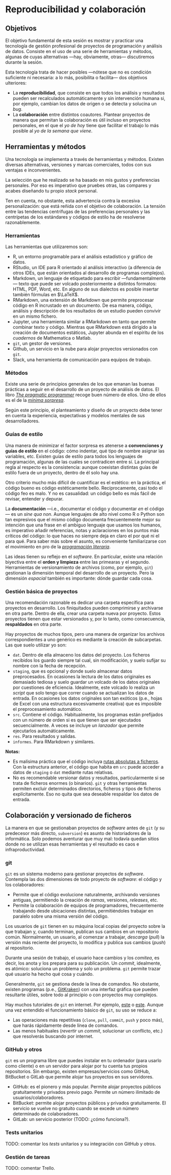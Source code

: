 # Reproducibilidad y colaboración

## Objetivos

El objetivo fundamental de esta sesión es mostrar y practicar una tecnología de gestión profesional de proyectos de programación y análisis de datos. Consiste en el uso de una serie de herramientas y métodos, algunas de cuyas alternativas ---hay, obviamente, otras--- discutiremos durante la sesión.

Esta tecnología trata de hacer posibles ---nótese que no es condición suficiente ni necesaria: a lo más, posibilita o facilita--- dos objetivos ulteriores:

- La **reproducibilidad**, que consiste en que todos los análisis y resultados pueden ser recalculados automáticamente y sin intervención humana si, por ejemplo, cambian los datos de origen o se detecta y solucina un _bug_.
- La **colaboración** entre distintos coautores. Plantear proyectos de manera que permitan la colaboración es útil incluso en proyectos personales, en el que el _yo de hoy_ tiene que facilitar el trabajo lo más posible al _yo de la semana que viene_.


## Herramientas y métodos

Una tecnología se implementa a través de herramientas y métodos. Existen diversas alternativas, versiones y marcas comerciales, todos con sus ventajas e inconvenientes.

La selección que he realizado se ha basado en mis gustos y preferencias personales. Por eso es imperativo que pruebes otras, las compares y acabes diseñando tu propio _stack_ personal.

Ten en cuenta, no obstante, esta advertencia contra la excesiva personalización: que está reñida con el objetivo de colaboración. La tensión entre las tendencias centrífugas de las preferencias personales y las centrípetas de los estándares y códigos de estilo ha de resolverse razonablemente.

### Herramientas

Las herramientas que utilizaremos son:

- R, un entorno programable para el análisis estadístico y gráfico de datos.
- RStudio, un IDE para R orientado al análisis interactivo (a diferencia de otros IDEs, que están orientados al desarrollo de programas complejos).
- Markdown, un lenguaje de etiquetado para escribir ---fundamentalmente--- texto que puede ser volcado posteriormente a distintos formatos: HTML, PDF, Word, etc. En alguno de sus dialectos es posible insertar también fórmulas en $\LaTeX$.
- RMarkdown, una extensión de Markdown que permite preprocesar código en R incrustado en un documento. De esa manera, código, análisis y descripción de los resultados de un estudio pueden convivir en un mismo fichero.
- Jupyter, una herramienta similar a RMarkdown en tanto que permite combinar texto y código. Mientras que RMarkdown está dirigido a la creación de documentos estáticos, Jupyter abunda en el espíritu de los _cuadernos_ de Mathematica o Matlab.
- `git`, un gestor de versiones.
- Github, un servicio en la nube para alojar proyectos versionados con `git`.
- Slack, una herramienta de comunicación para equipos de trabajo.


### Métodos

Existe una serie de principios generales de los que emanan las buenas prácticas a seguir en el desarrollo de un proyecto de análisis de datos. El libro [_The pragmatic programmer_](https://pragprog.com/book/tpp/the-pragmatic-programmer) recoge buen número de ellos. Uno de ellos es el de la [_mínima sorpresa_](https://en.wikipedia.org/wiki/Principle_of_least_astonishment).

Según este principio, el planteamiento y diseño de un proyecto debe tener en cuenta la experiencia, expectativas y modelos mentales de sus desarrolladores.

### Guías de estilo

Una manera de minimizar el factor sorpresa es atenerse a **convenciones y guías de estilo** en el código: cómo indentar, qué tipo de nombre asignar las variables, etc. Existen guías de estilo para todos los lenguajes de programación, algunas de las cuales se contradicen entre sí. La principal regla al respecto es la consistencia: aunque coexistan distintas guías de estilo fuera de un proyecto, dentro de él solo hay una.

Otro criterio mucho más difícil de cuantificar es el estético: en la práctica, el código bueno es código estéticamente bello. Recíprocamente, casi todo el código feo es malo. Y no es casualidad: un código bello es más fácil de revisar, entender y depurar.

La **documentación** ---i.e., documentar el código y documentar _en_ el código--- es un _sine qua non_. Aunque lenguajes de alto nivel como R o Python son tan expresivos que el mismo código documenta frecuentemente mejor su intención que una frase en el ambiguo lenguaje que usamos los humanos, es imperativo añadir referencias, notas y aclaraciones en los puntos más críticos del código: lo que haces no siempre deja en claro el por qué ni el para qué. Para saber más sobre el asunto, es conveniente familiarizarse con el movimiento en pro de la [_programación literaria_](https://en.wikipedia.org/wiki/Literate_programming).

Las ideas tienen su reflejo en el _software_. En particular, existe una relación biyectiva entre el **orden y limpieza** entre las primearas y el segundo. Herramientas de versionamiento de archivos (como, por ejemplo, `git`) gestionan la dimensión temporal del desarrollo de un proyecto. Pero la dimensión _espacial_ también es importante: dónde guardar cada cosa.


### Gestión básica de proyectos

Una recomendación razonable es dedicar una carpeta específica para proyectos en desarrollo. Los finiquitados pueden comprimirse y archivarse en otra parte. Dentro de ella, crear una carpeta nueva por proyecto. Estos proyectos tienen que estar versionados y, por lo tanto, como consecuencia, **respaldados** en otra parte.

Hay proyectos de muchos tipos, pero una manera de organizar los archivos correspondientes a uno genérico es mediante la creación de subcarpetas. Las que suelo utilizar yo son:

- `dat`. Dentro de ella almaceno los datos del proyecto. Los ficheros recibidos los guardo siempre tal cual, sin modificación, y suelo sufijar su nombre con la fecha de recepción.
- `staging`, que es opcional y donde suelo almacenar datos preprocesados. En ocasiones la lectura de los datos originales es demasiado tediosa y suelo guardar un volcado de los datos originales por cuestiones de eficiencia. Idealmente, este volcado lo realiza un _script_ que solo tengo que correr cuando se actualizan los datos de entrada. En ocasiones los datos originales son tan exóticos (p.e., hojas de Excel con una estructura excesivamente creativa) que es imposible el preprocesamiento automático.
- `src`. Contiene el código. Habitualmente, los programas están prefijados con un número de orden si es que tienen que ser ejecutados secuencialmente. A veces se incluye un _lanzador_ que permite ejecutarlos automáticamente.
- `res`. Para resultados y salidas.
- `informes`. Para RMarkdown y similares.

**Notas:**

- Es malísima práctica que el código incluya [rutas absolutas a ficheros](https://en.wikipedia.org/wiki/Path_(computing)#Absolute_and_relative_paths). Con la estructura anterior, el código que habita en `src` puede acceder a datos de `staging` o `dat` mediante rutas relativas.
- No es recomendable versionar datos y resultados, particularmente si se trata de ficheros enormes (o binarios). `git` y otras herramientas permiten excluir determinados directorios, ficheros y tipos de ficheros explícitamente. Eso no quita que sea deseable respaldar los datos de entrada.


## Colaboración y versionado de ficheros

La manera en que se gestionaban proyectos de _software_ antes de `git` (y su predecesor más directo, `subversion`) es asunto de historiadores de la informática. Solo podemos aventurar que muy mal: todavía quedan sitios donde no se utilizan esas herramientas y el resultado es caos e infraproductividad.

### git

`git` es un sistema moderno para gestionar proyectos de _software_. Contempla las dos dimensiones de todo proyecto de _software_: el código y los colaboradores:

* Permite que el código evolucione naturalmente, archivando versiones antiguas, permitiendo la creación de _ramas_, versiones, _releases_, etc.
* Permite la colaboración de equipos de programadores, frecuentemente trabajando desde ubicaciones distintas, permitiéndoles trabajar en paralelo sobre una misma versión del código.

Los usuarios de `git` tienen en su máquina local copias del proyecto sobre la que trabajan y, cuando terminan, publican sus cambios en un repositorio común. Normalmente, un usuario, al comenzar a trabajar, _descarga_ (_pull_) la versión más reciente del proyecto, lo modifica y publica sus cambios (_push_) al repositorio.

Durante una sesión de trabajo, el usuario hace cambios y los _comitea_, es decir, los anota y los prepara para su publicación. Un _commit_, idealmente, es atómico: soluciona un problema y solo un problema. `git` permite trazar qué usuario ha hecho qué cosa y cuándo.

Generalmente, `git` se gestiona desde la línea de comandos. No obstante, existen programas (p.e., [GitKraken](https://www.gitkraken.com/download)) con una interfaz gráfica que pueden resultarte útiles, sobre todo al principio o con proyectos muy complejos.

Hay muchos tutoriales de `git` en internet. Por ejemplo, [este](https://www.sbf5.com/~cduan/technical/git/) o [este](https://guides.github.com/introduction/git-handbook/). Aunque una vez entendido el funcionamiento básico de `git`, su uso se reduce a:

* Las operaciones más repetitivas (`clone`, `pull`, `commit`, `push` y poco más), que harás rápidamente desde línea de comandos.
* Las menos habituales (_revertir_ un _commit_, solucionar un conflicto, etc.) que resolverás buscando por internet.


### GitHub y otros

`git` es un programa libre que puedes instalar en tu ordenador (para usarlo como cliente) o en un servidor para alojar por tu cuenta tus propios repositorios. Sin embargo, existen empresas/servicios como GitHub, BitBucket o GitLab que permite alojar tus proyectos en sus servidores.

* GitHub: es el pionero y más popular. Permite alojar proyectos públicos gratuitamente y privados previo pago. Permite un número ilimitado de usuarios/colaboradores.
* BitBucket: permite alojar proyectos públicos y privados gratuitamente. El servicio se vuelve no gratuito cuando se excede un número determinado de colaboradores.
* GitLab: un servicio posterior (TODO: ¿cómo funciona?).


### Tests unitarios

TODO: comentar los _tests_ unitarios y su integración con GitHub y otros.


### Gestión de tareas

TODO: comentar Trello.
